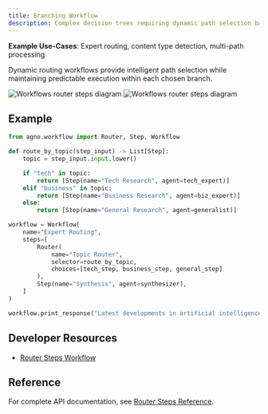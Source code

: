 ```yaml
---
title: Branching Workflow
description: Complex decision trees requiring dynamic path selection based on content analysis
---
```


**Example Use-Cases**: Expert routing, content type detection, multi-path processing

Dynamic routing workflows provide intelligent path selection while maintaining predictable execution within each chosen branch.

<img 
  className="block dark:hidden" 
  src="/images/workflows-router-steps-light.png" 
  alt="Workflows router steps diagram"
/>
<img 
  className="hidden dark:block" 
  src="/images/workflows-router-steps.png" 
  alt="Workflows router steps diagram"
/>

## Example

```python branching_workflow.py
from agno.workflow import Router, Step, Workflow

def route_by_topic(step_input) -> List[Step]:
    topic = step_input.input.lower()

    if "tech" in topic:
        return [Step(name="Tech Research", agent=tech_expert)]
    elif "business" in topic:
        return [Step(name="Business Research", agent=biz_expert)]
    else:
        return [Step(name="General Research", agent=generalist)]

workflow = Workflow(
    name="Expert Routing",
    steps=[
        Router(
            name="Topic Router",
            selector=route_by_topic,
            choices=[tech_step, business_step, general_step]
        ),
        Step(name="Synthesis", agent=synthesizer),
    ]
)

workflow.print_response("Latest developments in artificial intelligence and machine learning", markdown=True)
```

## Developer Resources

- [Router Steps Workflow](/examples/concepts/workflows/05_workflows_conditional_branching/router_steps_workflow)

## Reference

For complete API documentation, see [Router Steps Reference](/reference/workflows/router-steps).